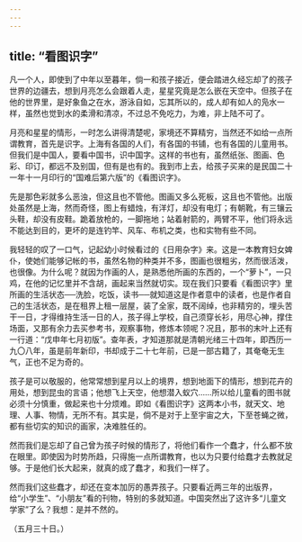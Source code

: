 ```yaml
---
---
---
```

title: “看图识字”
---



凡一个人，即使到了中年以至暮年，倘一和孩子接近，便会踏进久经忘却了的孩子世界的边疆去，想到月亮怎么会跟着人走，星星究竟是怎么嵌在天空中。但孩子在他的世界里，是好象鱼之在水，游泳自如，忘其所以的，成人却有如人的凫水一样，虽然也觉到水的柔滑和清凉，不过总不免吃力，为难，非上陆不可了。

月亮和星星的情形，一时怎么讲得清楚呢，家境还不算精穷，当然还不如给一点所谓教育，首先是识字。上海有各国的人们，有各国的书铺，也有各国的儿童用书。但我们是中国人，要看中国书，识中国字。这样的书也有，虽然纸张、图画、色彩、印订，都远不及别国，但有是也有的。我到市上去，给孩子买来的是民国二十一年十一月印行的“国难后第六版”的《看图识字》。

先是那色彩就多么恶浊，但这且也不管他。图画又多么死板，这且也不管他。出版处虽然是上海，然而奇怪，图上有蜡烛，有洋灯，却没有电灯；有朝靴，有三镶云头鞋，却没有皮鞋。跪着放枪的，一脚拖地；站着射箭的，两臂不平，他们将永远不能达到目的，更坏的是连钓竿、风车、布机之类，也和实物有些不同。

我轻轻的叹了一口气，记起幼小时候看过的《日用杂字》来。这是一本教育妇女婢仆，使她们能够记帐的书，虽然名物的种类并不多，图画也很粗劣，然而很活泼，也很像。为什么呢？就因为作画的人，是熟悉他所画的东西的，一个“萝卜”，一只鸡，在他的记忆里并不含胡，画起来当然就切实。现在我们只要看《看图识字》里所画的生活状态──洗脸，吃饭，读书──就知道这是作者意中的读者，也是作者自己的生活状态，是在租界上租一层屋，装了全家，既不阔绰，也非精穷的，埋头苦干一日，才得维持生活一日的人，孩子得上学校，自己须穿长衫，用尽心神，撑住场面，又那有余力去买参考书，观察事物，修炼本领呢？况且，那书的末叶上还有一行道：“戊申年七月初版”。查年表，才知道那就是清朝光绪三十四年，即西历一九〇八年，虽是前年新印，书却成于二十七年前，已是一部古籍了，其奄奄无生气，正也不足为奇的。

孩子是可以敬服的，他常常想到星月以上的境界，想到地面下的情形，想到花卉的用处，想到昆虫的言语；他想飞上天空，他想潜入蚁穴……所以给儿童看的图书就必须十分慎重，做起来也十分烦难。即如《看图识字》这两本小书，就天文、地理、人事、物情，无所不有。其实是，倘不是对于上至宇宙之大，下至苍蝇之微，都有些切实的知识的画家，决难胜任的。

然而我们是忘却了自己曾为孩子时候的情形了，将他们看作一个蠢才，什么都不放在眼里。即使因为时势所趋，只得施一点所谓教育，也以为只要付给蠢才去教就足够。于是他们长大起来，就真的成了蠢才，和我们一样了。

然而我们这些蠢才，却还在变本加厉的愚弄孩子。只要看近两三年的出版界，给“小学生”、“小朋友”看的刊物，特别的多就知道。中国突然出了这许多“儿童文学家”了么？我想：是并不然的。

（五月三十日。）